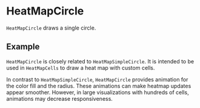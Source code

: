 
# HeatMapCircle

<Meta of={HeatMapCircleStories} />

`HeatMapCircle` draws a single circle.

<ArgTypes of={HeatMapCircle} />

## Example

`HeatMapCircle` is closely related to `HeatMapSimpleCircle`.
It is intended to be used in `HeatMapCells` to draw a heat map with custom cells.

<Canvas of={HeatMapCircleStories.Example} />

In contrast to `HeatMapSimpleCircle`, `HeatMapCircle` provides animation for the color fill and the radius.
These animations can make heatmap updates appear smoother.
However, in large visualizations with hundreds of cells, animations may decrease responsiveness.
